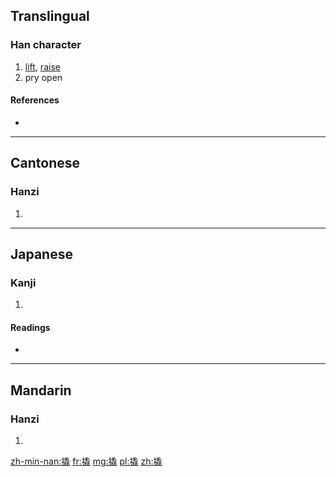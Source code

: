 ==Translingual==

===Han character===
{{Han char|rn=64|rad=手|as=12|sn=15|four=5201<sub>4</sub>|canj=手竹山山 (QHUU)}}

# [[lift]], [[raise]]
# pry open

====References====
* {{Han ref|kx=0456.140|dkj=12746|dj=0805.100|hdz=31959.020|uh=64AC|ud=25772|bh=BCC0|bd=48320}}

----

==Cantonese==

===Hanzi===
{{yue-hanzi|jyut=|y=giu6, hiu3}}

# {{defn|lang=yue|sort=手12}}

----

==Japanese==

===Kanji===
{{ja-kanji|grade=|rs=手12}}

# {{defn|lang=ja|sort=手12}}

====Readings====
* {{ja-readings|on=[[きょう]] (kyō)|kun=[[あげる]] (ageru)}}

----

==Mandarin==

===Hanzi===
{{cmn-hanzi|pin=[[bō]] ([[bo1]]), [[bǒ]] ([[bo3]]), [[qiào]] ([[qiao4]])|wg=po<sup>1</sup>, po<sup>3</sup>, ch'iao<sup>4</sup>}}

# {{defn|lang=cmn|sort=手12}}

[[zh-min-nan:撬]]
[[fr:撬]]
[[mg:撬]]
[[pl:撬]]
[[zh:撬]]